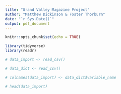 ```yaml
---
title: "Grand Valley Magazine Project"
author: "Matthew Dickinson & Foster Thorburn"
date: "`r Sys.Date()`"
output: pdf_document
---
```


```r
knitr::opts_chunk$set(echo = TRUE)
```

```r
library(tidyverse)
library(readr)
```

```r
# data_import <- read_csv()

# data_dict <- read_csv()
```

```r
# colnames(data_import) <- data_dict$variable_name

# head(data_import)
```

